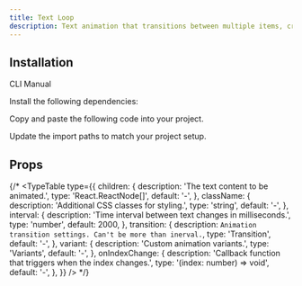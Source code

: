 ```yaml
---
title: Text Loop
description: Text animation that transitions between multiple items, creating an engaging looping effect.
---
```


<References>
<Reference label="Motion Primitives" link="https://motion-primitives.com/docs/text-loop" />
</References>

<ComponentCollapse
  name="text-loop-demo"
  hasReTrigger
  classNameComponentContainer="min-h-[100px]"
/>

## Installation

<Tabs defaultValue="cli">

<TabsList>
  <TabsTrigger value="cli">CLI</TabsTrigger>
  <TabsTrigger value="manual">Manual</TabsTrigger>
</TabsList>
<TabsContent value="cli">

<ComponentCli name="text-loop"/>

</TabsContent>

<TabsContent value="manual">

<Steps>

<Step>Install the following dependencies:</Step>

<ComponentCli name="text-loop"/>

<Step>Copy and paste the following code into your project.</Step>

<ComponentSource name="text-loop" />

<Step>Update the import paths to match your project setup.</Step>

</Steps>

</TabsContent>

</Tabs>

## Props

<AutoTypeTable path="./content/docs/props.ts" name="TextLoop" />

{/* <TypeTable
  type={{
    children: {
      description:
        'The text content to be animated.',
      type: 'React.ReactNode[]',
      default: '-',
    },
    className: {
      description:
        'Additional CSS classes for styling.',
      type: 'string',
      default: '-',
    },
    interval: {
      description:
        'Time interval between text changes in milliseconds.',
      type: 'number',
      default: 2000,
    },
        transition: {
      description:
        `Animation transition settings. Can't be more than inerval.`,
      type: 'Transition',
      default: '-',
    },
    variant: {
      description:
        'Custom animation variants.',
      type: 'Variants',
      default: '-',
    },
    onIndexChange: {
      description:
        'Callback function that triggers when the index changes.',
      type: '(index: number) => void',
      default: '-',
    },
  }}
/> */}

